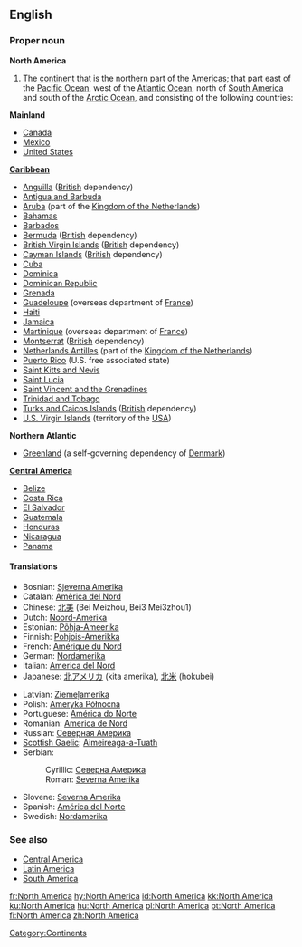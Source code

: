 ==English==
{{wikipedia}}

===Proper noun===
'''North America'''

# The [[continent]] that is the northern part of the [[Americas]]; that part east of the [[Pacific Ocean]], west of the [[Atlantic Ocean]], north of [[South America]] and south of the [[Arctic Ocean]], and consisting of the following countries:

'''Mainland'''
*[[Canada]]
*[[Mexico]]
*[[United States]]

'''[[Caribbean]]'''
*[[Anguilla]] ([[British]] dependency)
*[[Antigua and Barbuda]]
*[[Aruba]] (part of the [[Kingdom of the Netherlands]])
*[[Bahamas]]
*[[Barbados]]
*[[Bermuda]] ([[British]] dependency)
*[[British Virgin Islands]] ([[British]] dependency)
*[[Cayman Islands]] ([[British]] dependency)
*[[Cuba]]
*[[Dominica]]
*[[Dominican Republic]]
*[[Grenada]]
*[[Guadeloupe]] (overseas department of [[France]])
*[[Haiti]]
*[[Jamaica]]
*[[Martinique]] (overseas department of [[France]])
*[[Montserrat]] ([[British]] dependency)
*[[Netherlands Antilles]] (part of the [[Kingdom of the Netherlands]])
*[[Puerto Rico]] (U.S. free associated state)
*[[Saint Kitts and Nevis]]
*[[Saint Lucia]]
*[[Saint Vincent and the Grenadines]]
*[[Trinidad and Tobago]]
*[[Turks and Caicos Islands]] ([[British]] dependency)
*[[U.S. Virgin Islands]] (territory of the [[USA]])

'''Northern Atlantic'''
* [[Greenland]] (a self-governing dependency of [[Denmark]])

'''[[Central America]]'''
*[[Belize]]
*[[Costa Rica]]
*[[El Salvador]]
*[[Guatemala]]
*[[Honduras]]
*[[Nicaragua]]
*[[Panama]]

====Translations====
{{top}}
*Bosnian: [[Sjeverna Amerika]] {{f}}
*Catalan: [[Amèrica del Nord]] {{f}}
*Chinese: [[北美]] (Bei Meizhou, Bei3 Mei3zhou1)
*Dutch: [[Noord-Amerika]] {{n}}
*Estonian: [[Põhja-Ameerika]]
*Finnish: [[Pohjois-Amerikka]]
*French: [[Amérique du Nord]] {{f}}
*German: [[Nordamerika]] {{n}}
*Italian: [[America del Nord]] {{f}}
*Japanese: [[北アメリカ]] (kita amerika), [[北米]] (hokubei)
{{mid}}
*Latvian: [[Ziemeļamerika]] {{f}}
*Polish: [[Ameryka Północna]]
*Portuguese: [[América do Norte]] {{f}}
*Romanian: [[America de Nord]] {{f}}
*Russian: [[Северная Америка]] {{f}}
*[[Scottish Gaelic]]: [[Aimeireaga-a-Tuath]] {{f}}
*Serbian:
*:Cyrillic: [[Северна Америка]] {{f}}
*:Roman: [[Severna Amerika]] {{f}}
*Slovene: [[Severna Amerika]] {{f}}
*Spanish: [[América del Norte]] {{f}}
*Swedish: [[Nordamerika]]
{{bottom}}

===See also===
*[[Central America]]
*[[Latin America]]
*[[South America]]

[[Category:Continents]]

[[fr:North America]]
[[hy:North America]]
[[id:North America]]
[[kk:North America]]
[[ku:North America]]
[[hu:North America]]
[[pl:North America]]
[[pt:North America]]
[[fi:North America]]
[[zh:North America]]